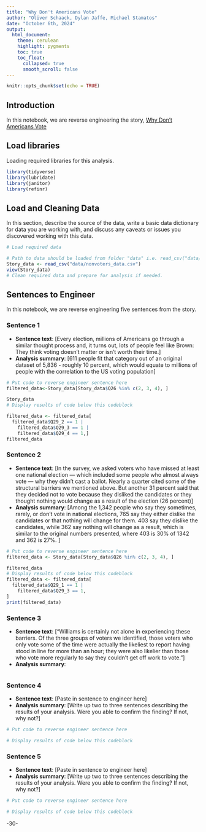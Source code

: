 ```yaml
---
title: "Why Don't Americans Vote"
author: "Oliver Schaack, Dylan Jaffe, Michael Stamatos"
date: "October 6th, 2024"
output:
  html_document:
    theme: cerulean
    highlight: pygments
    toc: true
    toc_float:
      collapsed: true
      smooth_scroll: false
---
```


```r
knitr::opts_chunk$set(echo = TRUE)
```

## Introduction 

In this notebook, we are reverse engineering the story, [Why Don't Americans Vote](https://projects.fivethirtyeight.com/non-voters-poll-2020-election/)

## Load libraries

Loading required libraries for this analysis.

```r
library(tidyverse)
library(lubridate)
library(janitor)
library(refinr)
```

## Load and Cleaning Data

In this section, describe the source of the data, write a basic data dictionary for data you are working with, and discuss any caveats or issues you discovered working with this data. 

```r
# Load required data

# Path to data should be loaded from folder "data" i.e. read_csv("data/name_of_data.csv")
Story_data <- read_csv("data/nonvoters_data.csv")
view(Story_data)
# Clean required data and prepare for analysis if needed. 


```

## Sentences to Engineer
In this notebook, we are reverse engineering five sentences from the story.

### Sentence 1

* **Sentence text**: [Every election, millions of Americans go through a similar thought process and, it turns out, lots of people feel like Brown: They think voting doesn’t matter or isn’t worth their time.]
* **Analysis summary**: [611 people fit that category out of an original dataset of 5,836 - roughly 10 percent, which would equate to millions of people with the correlation to the US voting population]

```r
# Put code to reverse engineer sentence here
filtered_data<-Story_data[Story_data$Q26 %in% c(2, 3, 4), ]

Story_data
# Display results of code below this codeblock

```
```r
filtered_data <- filtered_data[
  filtered_data$Q29_2 == 1 |
    filtered_data$Q29_3 == 1 |
    filtered_data$Q29_4 == 1,]
filtered_data
```

### Sentence 2

* **Sentence text**: [In the survey, we asked voters who have missed at least one national election — which included some people who almost always vote — why they didn’t cast a ballot. Nearly a quarter cited some of the structural barriers we mentioned above. But another 31 percent said that they decided not to vote because they disliked the candidates or they thought nothing would change as a result of the election (26 percent)]
* **Analysis summary**: [Among the 1,342 people who say they sometimes, rarely, or don't vote in national elections, 765 say they either dislike the candidates or that nothing will change for them. 403 say they dislike the candidates, while 362 say nothing will change as a result, which is similar to the original numbers presented, where 403 is 30% of 1342 and 362 is 27%. ]

```r
# Put code to reverse engineer sentence here
filtered_data <- Story_data[Story_data$Q26 %in% c(2, 3, 4), ]

filtered_data
# Display results of code below this codeblock
filtered_data <- filtered_data[
  filtered_data$Q29_1 == 1 |
    filtered_data$Q29_3 == 1,
]
print(filtered_data)

```

### Sentence 3

* **Sentence text**: [“Williams is certainly not alone in experiencing these barriers. Of the three groups of voters we identified, those voters who only vote some of the time were actually the likeliest to report having stood in line for more than an hour; they were also likelier than those who vote more regularly to say they couldn’t get off work to vote.”]
* **Analysis summary**:

```r

```

### Sentence 4

* **Sentence text**: [Paste in sentence to engineer here]
* **Analysis summary**: [Write up two to three sentences describing the results of your analysis.  Were you able to confirm the finding? If not, why not?]

```r
# Put code to reverse engineer sentence here

# Display results of code below this codeblock

```

### Sentence 5

* **Sentence text**: [Paste in sentence to engineer here]
* **Analysis summary**: [Write up two to three sentences describing the results of your analysis.  Were you able to confirm the finding? If not, why not?]

```r
# Put code to reverse engineer sentence here

# Display results of code below this codeblock

```

-30-